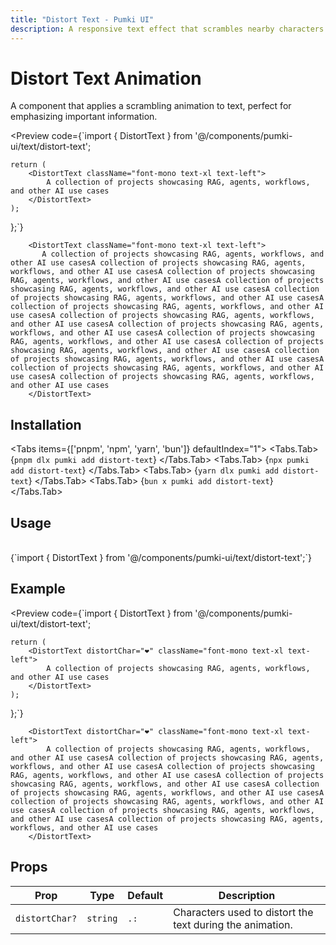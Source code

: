 ```yaml
---
title: "Distort Text - Pumki UI"
description: A responsive text effect that scrambles nearby characters as the cursor moves across a paragraph.
---
```



# Distort Text Animation

A component that applies a scrambling animation to text, perfect for emphasizing important information.

<Preview
  code={`import { DistortText } from '@/components/pumki-ui/text/distort-text';

    return (
        <DistortText className="font-mono text-xl text-left">
            A collection of projects showcasing RAG, agents, workflows, and other AI use cases
        </DistortText>
    );
};`}
>
        <DistortText className="font-mono text-xl text-left">
           A collection of projects showcasing RAG, agents, workflows, and other AI use casesA collection of projects showcasing RAG, agents, workflows, and other AI use casesA collection of projects showcasing RAG, agents, workflows, and other AI use casesA collection of projects showcasing RAG, agents, workflows, and other AI use casesA collection of projects showcasing RAG, agents, workflows, and other AI use casesA collection of projects showcasing RAG, agents, workflows, and other AI use casesA collection of projects showcasing RAG, agents, workflows, and other AI use casesA collection of projects showcasing RAG, agents, workflows, and other AI use casesA collection of projects showcasing RAG, agents, workflows, and other AI use casesA collection of projects showcasing RAG, agents, workflows, and other AI use casesA collection of projects showcasing RAG, agents, workflows, and other AI use casesA collection of projects showcasing RAG, agents, workflows, and other AI use casesA collection of projects showcasing RAG, agents, workflows, and other AI use cases
        </DistortText>

</Preview>

## Installation

<Tabs items={['pnpm', 'npm', 'yarn', 'bun']} defaultIndex="1">
  <Tabs.Tab>
    <CodeBlock language="bash">
      {`pnpm dlx pumki add distort-text`}
    </CodeBlock>
  </Tabs.Tab>
  <Tabs.Tab>
    <CodeBlock language="bash">
      {`npx pumki add distort-text`}
    </CodeBlock>
  </Tabs.Tab>
  <Tabs.Tab>
    <CodeBlock language="bash">
      {`yarn dlx pumki add distort-text`}
    </CodeBlock>
  </Tabs.Tab>
  <Tabs.Tab>
    <CodeBlock language="bash">
      {`bun x pumki add distort-text`}
    </CodeBlock>
  </Tabs.Tab>
</Tabs>

## Usage

<br/>

<CodeBlock language="typescript">
    {`import { DistortText } from '@/components/pumki-ui/text/distort-text';`}
</CodeBlock>

<br/>

## Example

<Preview
  code={`import { DistortText } from '@/components/pumki-ui/text/distort-text';

    return (
        <DistortText distortChar="❤️" className="font-mono text-xl text-left">
            A collection of projects showcasing RAG, agents, workflows, and other AI use cases
        </DistortText>
    );
};`}
>
        <DistortText distortChar="❤️" className="font-mono text-xl text-left">
            A collection of projects showcasing RAG, agents, workflows, and other AI use casesA collection of projects showcasing RAG, agents, workflows, and other AI use casesA collection of projects showcasing RAG, agents, workflows, and other AI use casesA collection of projects showcasing RAG, agents, workflows, and other AI use casesA collection of projects showcasing RAG, agents, workflows, and other AI use casesA collection of projects showcasing RAG, agents, workflows, and other AI use casesA collection of projects showcasing RAG, agents, workflows, and other AI use casesA collection of projects showcasing RAG, agents, workflows, and other AI use cases
        </DistortText>

</Preview>

## Props


<PumkiTableStyles />

<PumkiTable>
  <table className="pumki-table">
    <thead>
      <tr>
        <th>Prop</th>
        <th>Type</th>
        <th>Default</th>
        <th>Description</th>
      </tr>
    </thead>
    <tbody>
      <tr>
        <td><code>distortChar?</code></td>
        <td><code>string</code></td>
        <td><code>.:</code></td>
        <td>Characters used to distort the text during the animation.</td>
      </tr>
    </tbody>
  </table>
</PumkiTable>